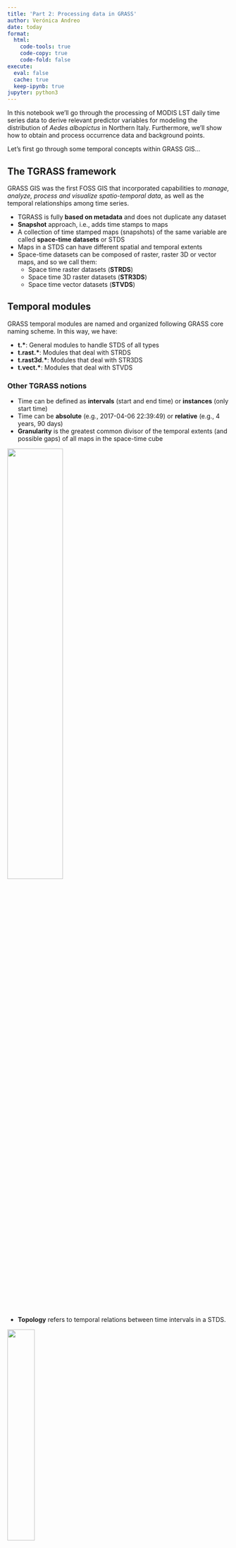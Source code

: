 ```yaml
---
title: 'Part 2: Processing data in GRASS'
author: Verónica Andreo
date: today
format:
  html:
    code-tools: true
    code-copy: true
    code-fold: false
execute:
  eval: false
  cache: true
  keep-ipynb: true
jupyter: python3
---
```


In this notebook we'll go through the processing of MODIS LST daily time series
data to derive relevant predictor variables for modeling the distribution of
*Aedes albopictus* in Northern Italy. Furthermore, we'll show how to obtain and
process occurrence data and background points.

Let's first go through some temporal concepts within GRASS GIS...


## The TGRASS framework

GRASS GIS was the first FOSS GIS that incorporated capabilities to 
*manage, analyze, process and visualize spatio-temporal data*, as well as 
the temporal relationships among time series.

- TGRASS is fully **based on metadata** and does not duplicate any dataset
- **Snapshot** approach, i.e., adds time stamps to maps
- A collection of time stamped maps (snapshots) of the same variable are called **space-time datasets** or STDS
- Maps in a STDS can have different spatial and temporal extents
- Space-time datasets can be composed of raster, raster 3D or vector maps, and so
we call them:
  - Space time raster datasets (**STRDS**)
  - Space time 3D raster datasets (**STR3DS**)
  - Space time vector datasets (**STVDS**)


## Temporal modules

GRASS temporal modules are named and organized following GRASS core naming
scheme. In this way, we have:

- **t.\***: General modules to handle STDS of all types
- **t.rast.\***: Modules that deal with STRDS
- **t.rast3d.\***: Modules that deal with STR3DS
- **t.vect.\***: Modules that deal with STVDS


### Other TGRASS notions

- Time can be defined as **intervals** (start and end time) or **instances** 
(only start time)
- Time can be **absolute** (e.g., 2017-04-06 22:39:49) or **relative** 
(e.g., 4 years, 90 days)
- **Granularity** is the greatest common divisor of the temporal extents 
(and possible gaps) of all maps in the space-time cube

![](https://grass.osgeo.org/grass-stable/manuals/timeline_2D.jpg){width="50%" fig-align="center"}

- **Topology** refers to temporal relations between time intervals in a STDS.

![](assets/img/studio/temp_relation.png){width="35%" fig-align="center"}

### TGRASS framework and workflow

![](assets/img/studio/tgrass_flowchart.png){width="70%" fig-align="center"}

## GRASS + {{< fa brands python >}}

In this part of the studio we'll work with GRASS and Python, so let's first 
see/recall the very basics.

### Python package `grass.script`

The **grass.script** or GRASS GIS Python Scripting Library provides functions
for calling GRASS modules within Python scripts. The most commonly used 
functions include:

- `run_command`: used when the output of the modules is a raster or vector, no text type output is expected
- `read_command`: used when the output of the modules is of text type
- `parse_command`: used with modules whose output can be converted to `key=value` pairs
- `write_command`: used with modules that expect text input, either in the form of a file or from stdin

It also provides several wrapper functions for frequently used modules, 
for example:

- To get info from a raster, script.raster.raster_info() is used: `gs.raster_info('dsm')`
- To get info of a vector, script.vector.vector_info() is used: `gs.vector_info('roads')`
- To list the raster in a location, script.core.list_grouped() is used: `gs.list_grouped(type=['raster'])`
- To obtain the computational region, script.core.region() is used: `gs.region()`

:::{.callout-note}
More info: <https://grass.osgeo.org/grass-stable/manuals/libpython/script_intro.html>
:::

### Python package `grass.jupyter`

The **grass.jupyter** library improves the integration of GRASS and Jupyter, 
and provides different classes to facilitate GRASS maps visualization:

- `init`: starts a GRASS session and sets up all necessary environment variables
- `Map`: 2D rendering
- `Map3D`: 3D rendering
- `InteractiveMap`: interactive visualization with folium
- `TimeSeriesMap`: visualization for spatio-temporal data

:::{.callout-note}
More info: <https://grass.osgeo.org/grass-stable/manuals/libpython/grass.jupyter.html>
:::


## Hands-on

So let's start... We begin by setting variables, checking GRASS installation and
initializing GRASS GIS

```python
import os

# Data directory
homedir = os.path.join(os.path.expanduser('~'), "grass_ncsu_2023")

# GRASS GIS database variables
#grassbin = "grassdev"
grassbin = "grass"
grassdata = os.path.join(homedir, "grassdata")
location = "eu_laea"
mapset = "italy_LST_daily"
```

```python
# Check the GRASS GIS installation
import subprocess
print(subprocess.check_output([grassbin, "--config", "version"], text=True))
```

```python
# Ask GRASS GIS where its Python packages are 
import sys
sys.path.append(
    subprocess.check_output([grassbin, "--config", "python_path"], text=True).strip()
)
```

Now we are ready to start a GRASS GIS session

```python
# Import the GRASS GIS packages we need
import grass.script as gs
import grass.jupyter as gj

# Start the GRASS GIS Session
session = gj.init(grassdata, location, mapset)
```

### Explore data in the mapset

Let's first explore what we have within the `italy_LST_daily` mapset and display
vector and raster maps using different classes from `grass.jupyter` library.

```python
# List vector elements
gs.list_grouped(type="vector")['italy_LST_daily']
```

```python
# Display vector map
it_map = gj.Map(width=500, use_region=True)
it_map.d_vect(map="italy_borders_0")
it_map.show()
```

```python
# List raster elements
gs.list_grouped(type="raster", pattern="lst*")['italy_LST_daily']
```

```python
# Display raster map with interactive class
lst_map = gj.InteractiveMap(width = 500, use_region=True, tiles="OpenStreetMap")
lst_map.add_raster("lst_2014.005_avg")
lst_map.add_layer_control(position = "bottomright")
lst_map.show()
```

## SDM workflow

In this part of the Studio we'll be addressing the left part of the SDM workflow, occurrence and background data and predictors:

![](assets/img/lecture/workflow_sdm_other.png)

### Importing species records

We will use occurrence data already downloaded and cleaned. We need to import it
into GRASS GIS first.

```python
# Import mosquito records
gs.run_command("v.import",
               input=os.path.join(homedir,"aedes_albopictus.gpkg"),
               output="aedes_albopictus")
```

Let's add the occurrence points over the previous interactive map

```python
# Display raster map with interactive class
lst_map = gj.InteractiveMap(width = 500, use_region=True, tiles="OpenStreetMap")
lst_map.add_raster("lst_2014.005_avg")
lst_map.add_vector("aedes_albopictus")
lst_map.add_layer_control(position = "bottomright")
lst_map.show()
```

You can also get the mosquito occurrences (or any other species or taxa) directly from [GBIF](https://www.gbif.org/) into GRASS
by means of [v.in.pygbif](https://grass.osgeo.org/grass-stable/manuals/addons/v.in.pygbif.html) as follows: 

```python
# Set computational region
# region = gs.parse_command("g.region", raster="lst_2014.001_avg", flags="g")
# region
```

```python
# Install extension (requires pygbif: pip install pygbif)
# gs.run_command("g.extension",
#                extension="v.in.pygbif")
```

```python
# Import data from GBIF
# gs.run_command("v.in.pygbif", 
#                output="aedes_albopictus",
#                taxa="Aedes albopictus",
#                date_from="2014-01-01",
#                date_to="2018-12-31")
```

### Creating random background points

The algorithm MaxEnt that we will use in the next part of this session requires not only the locations of known occurrences, but also information on the rest of the environment available. These are not absences but background data, we actually do not know if the species is there or not, but we need it to compare with the features of the places where the species does occur. 

To avoid getting background points exactly where occurrences are, we'll create buffers around them. Then, we need to ensure that background points are only over land within our computational region. In order to do that, we'll create a mask over land and we'll overlay the buffers with the mask. Can you guess what the output will be?

```python
# Create buffer around Aedes albopictus records
gs.run_command("v.buffer",
               input="aedes_albopictus",
               output="aedes_buffer",
               distance=2000)
```

```python
# Set computational region
region = gs.parse_command("g.region", raster="lst_2014.001_avg", flags="g")
region
```

```python
# Create a vector mask to limit background points
expression="MASK = if(lst_2014.001_avg, 1, null())"
gs.raster.mapcalc(exp=expression)

gs.run_command("r.to.vect", 
               input="MASK",
               output="vect_mask",
               type="area")
```

```python
# Subtract buffers from vector mask
gs.run_command("v.overlay",
               ainput="vect_mask",
               binput="aedes_buffer",
               operator="xor",
               output="mask_bg")
```

Let's display the result

```python
# Display raster map with interactive class
mask_map = gj.InteractiveMap(width = 500, use_region=True, tiles="OpenStreetMap")
mask_map.add_vector("mask_bg")
mask_map.add_layer_control(position = "bottomright")
mask_map.show()
```

Finally, let's create the random background points...

```python
# Generate random background points
gs.run_command("v.random",
               output="background_points",
               npoints=1000,
               restrict="mask_bg",
               seed=3749)
```

and display occurrence and background points together over an LST map.

```python
# Display vector map
pb_map = gj.Map(width=500, use_region=True)
pb_map.d_rast(map="lst_2014.005_avg")
pb_map.d_vect(map="italy_borders_0", type="boundary")
pb_map.d_vect(map="background_points")
pb_map.d_vect(map="aedes_albopictus", icon="basic/diamond", fill_color="red", size=8)
pb_map.show()
```

### Create daily LST STRDS

Now we'll start processing the raster data to derive potentially relevant predictors to include in the model. Our data consists of a time series of daily LST averages. We'll use the GRASS temporal framework for this and the first step is to create the time series object and register maps in it. See [t.create](https://grass.osgeo.org/grass-stable/manuals/t.create.html) and [t.register](https://grass.osgeo.org/grass-stable/manuals/t.register.html) for further details.

```python
# Create time series 
gs.run_command("t.create",
               type="strds",
               temporaltype="absolute",
               output="lst_daily",
               title="Average Daily LST",
               description="Average daily LST in degree C - 2014-2018")
```

```python
# Check it is created
gs.run_command("t.list",
              type="strds")
```

```python
# Get list of maps 
map_list=gs.list_grouped(type="raster", pattern="lst_201*")['italy_LST_daily']
map_list
```

```python
# Register maps in strds  
gs.run_command("t.register", 
               input="lst_daily",
               maps=map_list,
               increment="1 days",
               start="2014-01-01", 
               flags="i")
```

```python
# Get info about the strds
gs.run_command("t.info",
               input="lst_daily")
```

### Generate environmental variables from LST STRDS

Now that we created the time series or "STRDS", let's start estimating relevant 
variables. We start by calculating long term aggregations, also called 
*climatologies*.

#### Long term monthly avg, min and max LST

Let's see an example first; we'll estimate the average of all maps which start date
is within January.

```python
# January average LST
gs.run_command("t.rast.series",
               input="lst_daily",
               method="average",
               where="strftime('%m', start_time)='01'",
               output="lst_average_jan")
```

```python
# Get map info and check values
gs.raster_info("lst_average_jan")
```

If we want to estimate climatologies for all months, let's try first to get the list of maps that will be the input for [t.rast.series](https://grass.osgeo.org/grass-stable/manuals/t.rast.series.html), for that we'll test the condition in [t.rast.list](https://grass.osgeo.org/grass-stable/manuals/t.rast.list.html) first.

```python
# Define list of months as required
months=['{0:02d}'.format(m) for m in range(1,13)]

for m in months:
    gs.run_command("t.rast.list",
                   input="lst_daily",
                   where=f"strftime('%m', start_time)='{m}'")
```

Now we add the `methods` and we are ready to estimate climatologies for all months
with three different methods.

```python
# Now we estimate the climatologies for all months and methods
months=['{0:02d}'.format(m) for m in range(1,13)]
methods=["average","minimum","maximum"]

for m in months:
    for me in methods:
        gs.run_command("t.rast.series", 
                       input="lst_daily",
                       method=me,
                       where=f"strftime('%m', start_time)='{m}'",
                       output="lst_{}_{}".format(me,m))
```

```python
# List newly created maps
gs.list_grouped(type="raster", pattern="*{average,minimum,maximum}*")['italy_LST_daily']
```

```python
# Remove lst_average_jan
gs.run_command("g.remove", type="raster", name="lst_average_jan", flags="f")
```

#### Bioclimatic variables

Perhaps you have heard of [Worldclim](https://www.worldclim.org/) or [CHELSA](https://chelsa-climate.org/) bioclimatic variables? Well, this are 19 variables that represent potentially limiting conditions for species. They derive from the combination of temperature and precipitation long term averages. As we do not have precipitation data in this exercise, we'll only estimate the bioclimatic variables that include temperature. See [r.bioclim](https://grass.osgeo.org/grass-stable/manuals/addons/r.bioclim.html) manual for further details. Note that we'll use the climatologies estimated in the previous step.

```python
# Install extension
gs.run_command("g.extension",
               extension="r.bioclim")
```

```python
# Get lists of maps needed
tmin=gs.list_grouped(type="raster", pattern="lst_minimum_??")['italy_LST_daily']
tmax=gs.list_grouped(type="raster", pattern="lst_maximum_??")['italy_LST_daily']
tavg=gs.list_grouped(type="raster", pattern="lst_average_??")['italy_LST_daily']

print(tmin,tmax,tavg)
```

```python
# Estimate temperature related bioclimatic variables
gs.run_command("r.bioclim", 
               tmin=tmin, 
               tmax=tmax,
               tavg=tavg, 
               output="worldclim_") 
```

```python
# List output maps
gs.list_grouped(type="raster", pattern="worldclim*")['italy_LST_daily']
```

Let's have a look at some of the maps we just created

```python
# Display raster map with interactive class
bio_map = gj.InteractiveMap(width = 500, use_region=True, tiles="OpenStreetMap")
bio_map.add_raster("worldclim_bio01")
bio_map.add_raster("worldclim_bio02")
bio_map.add_layer_control(position = "bottomright")
bio_map.show()
```

#### Spring warming

We define spring warming as the velocity with which temperature increases from winter into spring and we calculate it as `slope(daily Tmean February-March-April)`. We will use [t.rast.aggregate](https://grass.osgeo.org/grass-stable/manuals/t.rast.aggregate.html).

```python
# Define list of months
months=['{0:02d}'.format(m) for m in range(2,5)]
```

```python
# Annual spring warming
gs.run_command("t.rast.aggregate",
               input="lst_daily",
               output="annual_spring_warming",
               basename="spring_warming",
               suffix="gran",
               method="slope",
               granularity="1 years",
               where=f"strftime('%m',start_time)='{months[0]}' or strftime('%m',start_time)='{months[1]}' or strftime('%m', start_time)='{months[2]}'")
```

```python
# Check raster maps in the STRDS
gs.run_command("t.rast.list", input="annual_spring_warming")
```

```python
# Average spring warming
gs.run_command("t.rast.series",
               input="annual_spring_warming",
               output="avg_spring_warming",
               method="average")
```

```python
# Display raster map with interactive class
auc_map = gj.InteractiveMap(width = 500, use_region=True, tiles="OpenStreetMap")
auc_map.add_raster("avg_spring_warming")
auc_map.add_layer_control(position = "bottomright")
auc_map.show()
```

#### Autumnal cooling

We define autumnal cooling as the velocity with which temperature decreases from summer into fall and we calculate it as `slope(daily Tmean August-September-October)`.

```python
# Define list of months
months=['{0:02d}'.format(m) for m in range(8,11)]
```

```python
# Annual autumnal cooling
gs.run_command("t.rast.aggregate",
               input="lst_daily",
               output="annual_autumnal_cooling",
               basename="autumnal_cooling",
               suffix="gran",
               method="slope",
               granularity="1 years",
               where=f"strftime('%m',start_time)='{months[0]}' or strftime('%m',start_time)='{months[1]}' or strftime('%m', start_time)='{months[2]}'")
```

```python
# Check raster maps in the STRDS
gs.run_command("t.rast.list", input="annual_autumnal_cooling")
```

```python
# Average autumnal cooling
gs.run_command("t.rast.series",
               input="annual_autumnal_cooling",
               output="avg_autumnal_cooling",
               method="average")
```

```python
# Display raster map with interactive class
spw_map = gj.InteractiveMap(width = 500, use_region=True, tiles="OpenStreetMap")
spw_map.add_raster("avg_autumnal_cooling")
spw_map.add_layer_control(position = "bottomright")
spw_map.show()
```

#### Number of days with LSTmean >= 20 and <= 30

Mosquitoes (and virus they might carry) tend to thrive in a certain range of 
temperatures. Let's assume this range is from 20 to 30 °C. Here, we'll estimate
the number of days within this range per year, and then, we'll estimate the
average along years. See [t.rast.algebra](https://grass.osgeo.org/grass-stable/manuals/t.rast.algebra.html) manual for further details.

```python
# Keep only pixels meeting the condition
expression="tmean_higher20_lower30 = if(lst_daily >= 20.0 && lst_daily <= 30.0, 1, null())"

gs.run_command("t.rast.algebra",
               expression=expression, 
               basename="tmean_higher20_lower30",
               suffix="gran",
               nproc=7, 
               flags="n")
```

```python
# Count how many times per year the condition is met
gs.run_command("t.rast.aggregate",
               input="tmean_higher20_lower30", 
               output="count_tmean_higher20_lower30",
               basename="tmean_higher20_lower30",
               suffix="gran",
               method="count",
               granularity="1 years")
```

```python
# Check raster maps in the STRDS
gs.run_command("t.rast.list", 
               input="count_tmean_higher20_lower30", 
               columns="name,start_time,min,max")
```

```python
# Average number of days with LSTmean >= 20 and <= 30
gs.run_command("t.rast.series",
               input="count_tmean_higher20_lower30",
               output="avg_count_tmean_higher20_lower30",
               method="average")
```

```python
# Display raster map with interactive class
h20_map = gj.InteractiveMap(width = 500, use_region=True, tiles="OpenStreetMap")
h20_map.add_raster("avg_count_tmean_higher20_lower30")
h20_map.add_layer_control(position = "bottomright")
h20_map.show()
```

#### Number of consecutive days with LSTmean <= -10.0

Likewise, there are temperature thresholds that mark a limit to mosquito survival.
Here, we'll use the temperature lower limit to survival. Most importantly, we we'll
count the number of consecutive days with temperatures below this threshold.

Here, we'll use again the temporal algebra and we'll recall the concept of 
topology that we defined at the beginning of the notebook. First, we need to create
a STRDS of annual granularity that will contain only zeroes. This annual STRDS, that
we call `annual mask`, will be the base to add 1 each time the condition of less 
than -10 °C in consecutive days is met. Finally, we estimate the median number
of days with LST lower than -10 °C over the 5 years.

```python
# Create annual mask
gs.run_command("t.rast.aggregate",
               input="lst_daily",
               output="annual_mask",
               basename="annual_mask",
               suffix="gran",
               granularity="1 year",
               method="count")
```

```python
# Replace values by zero
expression="if(annual_mask, 0)"

gs.run_command("t.rast.mapcalc",
               input="annual_mask",
               output="annual_mask_0",
               expression=expression,
               basename="annual_mask_0")
```

```python
# Calculate consecutive days with LST <= -10.0
expression="lower_m2_consec_days = annual_mask_0 {+,contains,l} if(lst_daily <= -10.0 && lst_daily[-1] <= -10.0 || lst_daily[1] <= -10.0 && lst_daily <= -10.0, 1, 0)"

gs.run_command("t.rast.algebra",
               expression=expression,
               basename="lower_m2_",
               suffix="gran",
               nproc=7)
```

```python
# Inspect values
gs.run_command("t.rast.list",
               input="lower_m2_consec_days",
               columns="name,start_time,min,max")
```

```python
# Median number of consecutive days with LST <= -2
gs.run_command("t.rast.series",
               input="lower_m2_consec_days",
               output="median_lower_m2_consec_days",
               method="median")
```

```python
# Display raster map with interactive class
lt2_map = gj.InteractiveMap(width = 500, use_region=True, tiles="OpenStreetMap")
lt2_map.add_raster("median_lower_m2_consec_days")
lt2_map.add_layer_control(position = "bottomright")
lt2_map.show()
```

We have now derived many potentially relevant predictors for the mosquito habitat suitability and we could still derive some more, for example, the number of mosquito or virus cycles per year based on development temperature thresholds and growing degree days (GDD). This could be achieved with [t.rast.accumulate](https://grass.osgeo.org/grass-stable/manuals/t.rast.accumulate.html) and [t.rast.accdetect](https://grass.osgeo.org/grass-stable/manuals/t.rast.accdetect.html). 

We will now open a GRASS session from R and perform SDM there.


